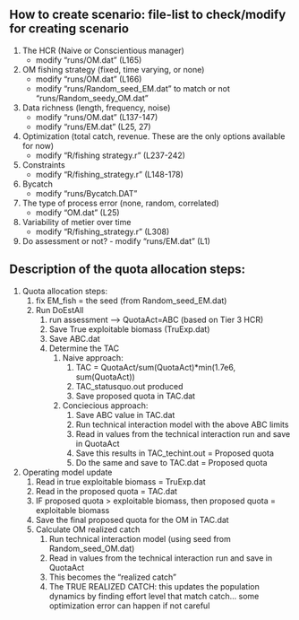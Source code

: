 ## How to create scenario: file-list to check/modify for creating scenario 

1. The HCR (Naive or Conscientious manager)
	- modify "runs/OM.dat" (L165)
2. OM fishing strategy (fixed, time varying, or none)
	- modify "runs/OM.dat" (L166)
	- modify "runs/Random_seed_EM.dat" to match or not "runs/Random_seedy_OM.dat" 
3. Data richness (length, frequency, noise)
	- modify "runs/OM.dat" (L137-147)
	- modify "runs/EM.dat" (L25, 27)
4. Optimization (total catch, revenue. These are the only options available for now)
	- modify "R/fishing strategy.r" (L237-242)
5. 	Constraints
	- modify "R/fishing_strategy.r" (L148-178)
6. Bycatch
	- modify "runs/Bycatch.DAT"
7. The type of process error (none, random, correlated)	
	- modify "OM.dat" (L25)
8. Variability of metier over time
	- modify "R/fishing_strategy.r" (L308)
9. Do assessment or not?
		- modify "runs/EM.dat" (L1)
		
		
## Description of the quota allocation steps: ###

1. Quota allocation steps:
	1. fix EM_fish = the seed (from Random_seed_EM.dat)
	2. Run DoEstAll
		1. run assessment --> QuotaAct=ABC (based on Tier 3 HCR)
		2. Save True exploitable biomass (TruExp.dat)
		3. Save ABC.dat
		4. Determine the TAC
			1. Naive approach: 
				1. TAC = QuotaAct/sum(QuotaAct)*min(1.7e6, sum(QuotaAct))
				2. TAC_statusquo.out produced
				3. Save proposed quota in TAC.dat
			2. Conciecious approach: 
				1. Save ABC value in TAC.dat
				2. Run technical interaction model with the above ABC limits
				3. Read in values from the technical interaction run and save in QuotaAct
				4. Save this results in TAC_techint.out = Proposed quota
				5. Do the same and save to TAC.dat = Proposed quota
				
2. Operating model update
	1. Read in true exploitable biomass = TruExp.dat
	2. Read in the proposed quota = TAC.dat
	3. IF proposed quota > exploitable biomass, then proposed quota = exploitable biomass
	4. Save the final proposed quota for the OM in TAC.dat
	5. Calculate OM realized catch
		1. Run technical interaction model (using seed from Random_seed_OM.dat)
		2. Read in values from the technical interaction run and save in QuotaAct
		3. This becomes the "realized catch" 
		4. The TRUE REALIZED CATCH: this updates the population dynamics by finding effort level that match catch... some optimization error can happen if not careful
			
			
		
	
		
